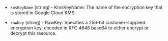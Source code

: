 <!-- Code generated from the comments of the CustomerEncryptionKey struct in lib/common/client_keys.go; DO NOT EDIT MANUALLY -->

- `kmsKeyName` (string) - KmsKeyName: The name of the encryption key that is stored in Google
  Cloud KMS.

- `rawKey` (string) - RawKey: Specifies a 256-bit customer-supplied encryption key, encoded
  in RFC 4648 base64 to either encrypt or decrypt this resource.

<!-- End of code generated from the comments of the CustomerEncryptionKey struct in lib/common/client_keys.go; -->
